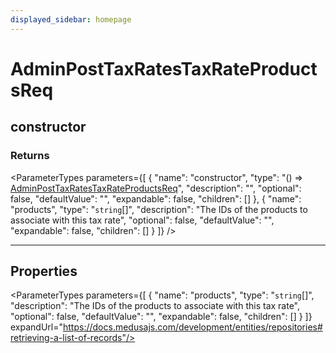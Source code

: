 ```yaml
---
displayed_sidebar: homepage
---
```



# AdminPostTaxRatesTaxRateProductsReq

## constructor

### Returns

<ParameterTypes parameters={[
  {
    "name": "constructor",
    "type": "() => [AdminPostTaxRatesTaxRateProductsReq](medusa.AdminPostTaxRatesTaxRateProductsReq.mdx)",
    "description": "",
    "optional": false,
    "defaultValue": "",
    "expandable": false,
    "children": []
  },
  {
    "name": "products",
    "type": "`string`[]",
    "description": "The IDs of the products to associate with this tax rate",
    "optional": false,
    "defaultValue": "",
    "expandable": false,
    "children": []
  }
]} />

___

## Properties

<ParameterTypes parameters={[
  {
    "name": "products",
    "type": "`string`[]",
    "description": "The IDs of the products to associate with this tax rate",
    "optional": false,
    "defaultValue": "",
    "expandable": false,
    "children": []
  }
]} expandUrl="https://docs.medusajs.com/development/entities/repositories#retrieving-a-list-of-records"/>
